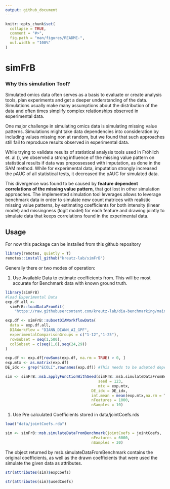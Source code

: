 ```yaml
---
output: github_document
---
```


<!-- README.md is generated from README.Rmd. Please edit that file -->

```r
knitr::opts_chunk$set(
  collapse = TRUE,
  comment = "#>",
  fig.path = "man/figures/README-",
  out.width = "100%"
)
```

# simFrB

### Why this simulation Tool?

Simulated omics data often serves as a basis to evaluate or create analysis tools, plan experiments and get a deeper understanding of the data. Simulations usually make many assumptions about the distribution of the data and often times simplify complex relationships observed in experimental data.

One major challenge in simulating omics data is simulating missing value patterns. Simulations might take data dependencies into consideration by including values missing non at random, but we found that such approaches still fail to reproduce results observed in experimental data.

While trying to validate results of statistical analysis tools used in Fröhlich et. al (), we observed a strong influence of the missing value pattern on statistical results if data was prepossessed with imputation, as done in the SAM method. While for experimental data, imputation strongly increased the pAUC of all statistical tests, it decreased the pAUC for simulated data.

This divergence was found to be caused by **feature dependent correlations of the missing value pattern**, that got lost in other simulation approaches. The implemented simulation tool leverages allows to leverage benchmark data in order to simulate new count matrices with realistic missing value patterns, by estimating coefficients for both intensity (linear model) and missingness (logit model) for each feature and drawing jointly to simulate data that keeps correlations found in the experimental data.

## Usage

For now this package can be installed from this github repository

```r
library(remotes, quietly = T)
remotes::install_github("kreutz-lab/simFrB")
```

Generally there or two modes of operation:

1.  Use Available Data to estimate coefficients from. This will be most accurate for Benchmark data with known ground truth.

```r
library(simFrB)
#load Experimental Data
exp.df.all <-
  simFrB::loadDataFromGit(
    "https://raw.githubusercontent.com/kreutz-lab/dia-benchmarking/main/data/diaWorkflowResults_allDilutions.rds")

exp.df <- simFrB::subsetDIAWorkflowData(
  data = exp.df.all,
  DIAWorkflow = "DIANN_DIANN_AI_GPF",
  experimentalComparisonGroups = c("1-12","1-25"),
  rowSubset = seq(1,500),
  colSubset = c(seq(1,6),seq(24,29))
)

exp.df <- exp.df[rowSums(exp.df, na.rm = TRUE) > 0, ]
exp.mtx <- as.matrix(exp.df)
DE_idx <- grep("ECOLI",rownames(exp.df)) #This needs to be adapted depending on how you know which feature is differentially expressed

sim <- simFrB::msb.applyFunctionWithSeed(simFrB::msb.simulateDataFromBenchmark,
                                         seed = 123,
                                         mtx = exp.mtx,
                                      DE_idx = DE_idx,
                                      int.mean = mean(exp.mtx,na.rm = T),
                                      nFeatures = 1000,
                                      nSamples = 10)
```

1.  Use Pre calculated Coefficients stored in data/jointCoefs.rds

```r
load("data/jointCoefs.rda")

sim <- simFrB::msb.simulateDataFromBenchmark(jointCoefs = jointCoefs,
                                      nFeatures = 6000,
                                      nSamples = 30)
```

The object returned by msb.simulateDataFromBenchmark contains the original coefficients, as well as the drawn coefficients that were used the simulate the given data as attributes.

```r
str(attributes(sim)$expCoefs)
```

```r
str(attributes(sim)$usedCoefs)
```
